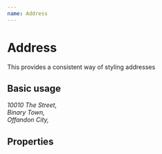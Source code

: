 ```yaml
---
name: Address
---
```



# Address

This provides a consistent way of styling addresses

## Basic usage
<Playground>
    <Address>
        10010 The Street,
        <br /> Binary Town,
        <br /> Offandon City,
    </Address>
</Playground>

## Properties
<PropsTable of={Address} />